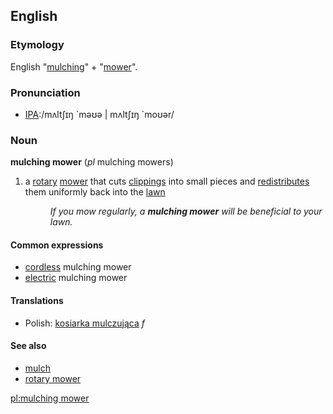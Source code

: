 ==English==

===Etymology===
English "[[mulching]]" + "[[mower]]".

===Pronunciation===
*[[Pronunciation guide|IPA]]:/mʌltʃɪŋ `məʊə | mʌltʃɪŋ `moʊər/

===Noun===
'''mulching mower''' (''pl'' mulching mowers)
# a [[rotary]] [[mower]] that cuts [[clipping]]s into small pieces and [[redistribute]]s them uniformly back into the [[lawn]] 
#: ''If you mow regularly, a '''mulching mower''' will be beneficial to your lawn.''

====Common expressions====
*[[cordless]] mulching mower
*[[electric]] mulching mower

====Translations====
*Polish: [[kosiarka mulczująca]] ''f''

====See also====
*[[mulch]]
*[[rotary mower]]

[[pl:mulching mower]]